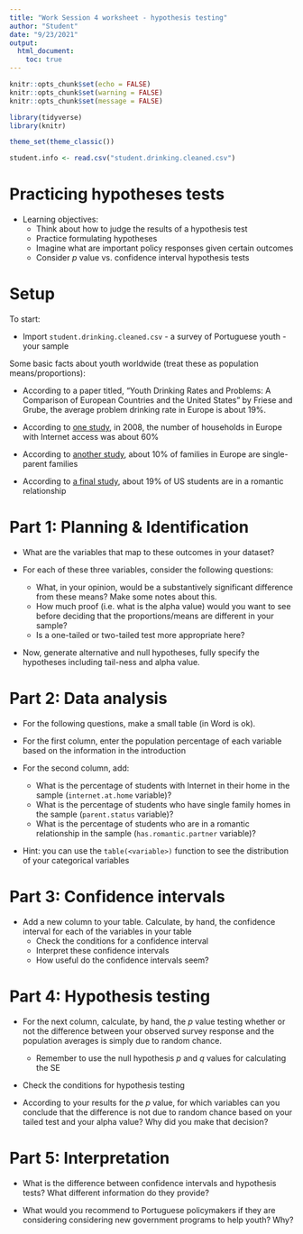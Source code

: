 ```yaml
---
title: "Work Session 4 worksheet - hypothesis testing"
author: "Student"
date: "9/23/2021"
output:
  html_document:
    toc: true
---
```


```r
knitr::opts_chunk$set(echo = FALSE)
knitr::opts_chunk$set(warning = FALSE)
knitr::opts_chunk$set(message = FALSE)

library(tidyverse)
library(knitr)

theme_set(theme_classic())

student.info <- read.csv("student.drinking.cleaned.csv")
```

# Practicing hypotheses tests

* Learning objectives:
  + Think about how to judge the results of a hypothesis test
  + Practice formulating hypotheses
  + Imagine what are important policy responses given certain outcomes
  + Consider $p$ value vs. confidence interval hypothesis tests

# Setup

To start:

* Import `student.drinking.cleaned.csv` - a survey of Portuguese youth - your sample

Some basic facts about youth worldwide (treat these as population means/proportions):

* According to a paper titled, “Youth Drinking Rates and Problems: A Comparison of European Countries and the United States” by Friese and Grube, the average problem drinking rate in Europe is about 19%. 

* According to [one study](https://www.statista.com/statistics/377585/household-internet-access-in-eu28/), in 2008, the number of households in Europe with Internet access was about 60%

* According to [another study](http://strongerfamilies.eu/about-us-2/one-parent-families-in-europe/), about 10% of families in Europe are single-parent families

* According to [a final study](https://www.pewinternet.org/2015/10/01/basics-of-teen-romantic-relationships/), about 19% of US students are in a romantic relationship

# Part 1: Planning & Identification

* What are the variables that map to these outcomes in your dataset?

* For each of these three variables, consider the following questions:
  + What, in your opinion, would be a substantively significant difference from these means? Make some notes about this.
  + How much proof (i.e. what is the alpha value) would you want to see before deciding that the proportions/means are different in your sample?
  + Is a one-tailed or two-tailed test more appropriate here?

* Now, generate alternative and null hypotheses, fully specify the hypotheses including tail-ness and alpha value.

# Part 2: Data analysis

* For the following questions, make a small table (in Word is ok).

* For the first column, enter the population percentage of each variable based on the information in the introduction

* For the second column, add: 
  + What is the percentage of students with Internet in their home in the sample (`internet.at.home` variable)?
  + What is the percentage of students who have single family homes in the sample (`parent.status` variable)?
  + What is the percentage of students who are in a romantic relationship in the sample (`has.romantic.partner` variable)?

* Hint: you can use the `table(<variable>)` function to see the distribution of your categorical variables

# Part 3: Confidence intervals

* Add a new column to your table. Calculate, by hand, the confidence interval for each of the variables in your table
  + Check the conditions for a confidence interval
  + Interpret these confidence intervals
  + How useful do the confidence intervals seem?

# Part 4: Hypothesis testing

* For the next column, calculate, by hand, the $p$ value testing whether or not the difference between your observed survey response and the population averages is simply due to random chance. 

  + Remember to use the null hypothesis $p$ and $q$ values for calculating the SE

* Check the conditions for hypothesis testing

* According to your results for the $p$ value, for which variables can you conclude that the difference is not due to random chance based on your tailed test and your alpha value? Why did you make that decision?

# Part 5: Interpretation

* What is the difference between confidence intervals and hypothesis tests? What different information do they provide?

* What would you recommend to Portuguese policymakers if they are considering considering new government programs to help youth? Why?


